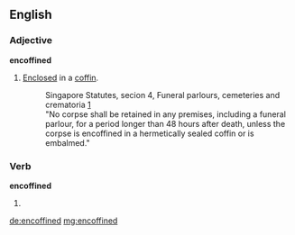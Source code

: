 ==English==

===Adjective===
'''encoffined'''

# [[enclosed|Enclosed]] in a [[coffin]].
#: Singapore Statutes, secion 4, Funeral parlours, cemeteries and crematoria  [http://statutes.agc.gov.sg/non_version/cgi-bin/cgi_getdata.pl?actno=2002-REVED-95&segid=933565630-001403]
#: "No corpse shall be retained in any premises, including a funeral parlour, for a period longer than 48 hours after death, unless the corpse is encoffined in a hermetically sealed coffin or is embalmed."

===Verb===
'''encoffined'''

# {{past of|[[encoffin]]}}

[[de:encoffined]]
[[mg:encoffined]]